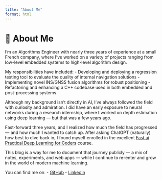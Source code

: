 ```yaml
---
title: "About Me"
format: html
---
```


# 👤 About Me

I'm an Algorithms Engineer with nearly three years of experience at a small French company, where I've worked on a variety of projects ranging from low-level embedded systems to high-level algorithm design.

My responsibilities have included:
- Developing and deploying a regression testing tool to evaluate the quality of internal navigation solutions
- Implementing novel INS/GNSS fusion algorithms for robust positioning
- Refactoring and enhancing a C++ codebase used in both embedded and post-processing systems

Although my background isn't directly in AI, I've always followed the field with curiosity and admiration. I did have an early exposure to neural networks during a research internship, where I worked on depth estimation using deep learning — but that was a few years ago.

Fast-forward three years, and I realized how much the field has progressed — and how much I wanted to catch up. After asking ChatGPT (naturally) how best to dive back in, I found myself enrolled in the excellent [Fast.ai Practical Deep Learning for Coders](https://course.fast.ai/) course.

This blog is a way for me to document that journey publicly — a mix of notes, experiments, and web apps — while I continue to re-enter and grow in the world of modern machine learning.

You can find me on:
- [GitHub](https://github.com/AmeNach)
- [Linkedin](https://www.linkedin.com/in/amel-nait-achour/)
